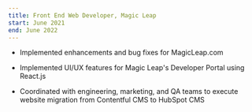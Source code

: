 ```yaml
---
title: Front End Web Developer, Magic Leap
start: June 2021
end: June 2022
---
```


- Implemented enhancements and bug fixes for MagicLeap.com

- Implemented UI/UX features for Magic Leap's Developer Portal using React.js

- Coordinated with engineering, marketing, and QA teams to execute website migration from Contentful CMS to HubSpot CMS

